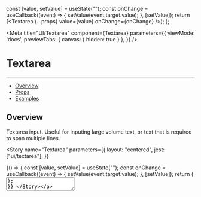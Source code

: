 
  const [value, setValue] = useState("");
  const onChange = useCallback((event) => {
    setValue(event.target.value);
  }, [setValue]);
  return (<Textarea {...props} value={value} onChange={onChange} />);
};

<Meta 
  title="UI/Textarea" 
  component={Textarea}
  parameters={{
    viewMode: 'docs',
    previewTabs: { 
      canvas: { hidden: true } 
     },
  }}
/>

# Textarea
---

- [Overview](#overview)
- [Props](#props-table)
- [Examples](#examples)

## Overview

Textarea input. Useful for inputing large volume text, or text that is required to span multiple lines.

<Story 
  name="Textarea" 
  parameters={{
    layout: "centered",
    jest: ["ui/textarea"],
  }}
>
  {() => {
    const [value, setValue] = useState("");
    const onChange = useCallback((event) => {
      setValue(event.target.value);
    }, [setValue]);
    return (<Textarea placeholder="Input text..." value={value} onChange={onChange} />);
  }}
</Story>

The component can be imported from:

```jsx
import Textarea from "@figshare/fcl/textarea";

function ControlledTextarea() {
  const [value, setValue] = useState("");
  const onChange = useCallback((event) => {
    setValue(event.target.value);
  }, [setValue]);
  return (<Textarea placeholder="Input text..." value={value} onChange={onChange} />);
}
```
## Props Table

<ArgsTable of={Textarea} />
Remaining set properties are desturctured and passed to the component node*

## Examples

<Canvas>
  <ControlledTextarea theme="default" placeholder="Default theme" />
  <ControlledTextarea theme="underline" placeholder="Underline theme" />
  <ControlledTextarea theme="default" error={true} placeholder="Default theme - error" />
  <ControlledTextarea theme="underline" error={true} placeholder="Underline theme - error" />
  <ControlledTextarea theme="default" disabled={true} placeholder="Default theme - disabled" />
  <ControlledTextarea theme="underline" disabled={true} placeholder="Underline theme - disabled" />
</Canvas>
